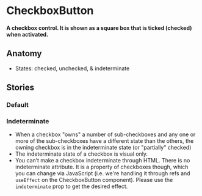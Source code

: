 
# CheckboxButton

<h4>
  A checkbox control. It is shown as a square box that is ticked (checked) when activated.
</h4>

<Preview>
  <Story id="design-system-checkboxbutton--default" />
</Preview>

<ArgsTable of={CheckboxButton} />

## Anatomy 
- States: checked, unchecked, & indeterminate

## Stories

### Default

<Preview>
  <Story id="design-system-checkboxbutton--default" />
</Preview>

### Indeterminate

- When a checkbox "owns" a number of sub-checkboxes and any one or more of the sub-checkboxes have a different state than the others, the owning checkbox is in the indeterminate state (or "partially" checked)
- The indeterminate state of a checkbox is visual only.
- You can’t make a checkbox indeterminate through HTML. There is no indeterminate attribute. It is a property of checkboxes though, which you can change via JavaScript (i.e. we're handling it through refs and `useEffect` on the CheckboxButton component). Please use the `indeterminate` prop to get the desired effect. 

<Preview>
  <Story id="design-system-checkboxbutton--indeterminate" />
</Preview>
